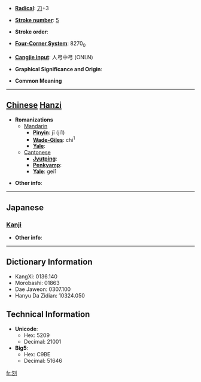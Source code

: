 * '''[[Wiktionary:Chinese radical index| Radical]]''': [[Wiktionary:Chinese radical index 刀|刀]]+3

* '''[[Wiktionary:Chinese total strokes index|Stroke number]]''': [[Wiktionary:Chinese total strokes index 5|5]]

* '''Stroke order''': 

* '''[[Wiktionary:Chinese four corner index|Four-Corner System]]''': 8270<sub>0</sub>

* '''[[Wiktionary:Chinese Cangjie index|Cangjie input]]''': 人弓中弓 (ONLN)

* '''Graphical Significance and Origin''': 

* '''Common Meaning'''

----

== [[Chinese]] [[Hanzi]] ==

* '''Romanizations'''
** [[Mandarin]]
*** '''[[Pinyin]]''': jī (ji1)
*** '''[[Wade-Giles]]''': chi<sup>1</sup>
*** '''[[Yale]]''': 
**[[Cantonese]]
***'''[[Jyutping]]''':
***'''[[Penkyamp]]''': 
***'''[[Yale]]''': gei1

* '''Other info''': 

----

==Japanese==
===[[Kanji]]===
{{kanji|on readings=[[き]] (ki), [[け]] (ke)|kun readings=[[たつ]] (tatsu)}}

* '''Other info''':  

----

== Dictionary Information ==

* KangXi: 0136.140
* Morobashi: 01863
* Dae Jaweon: 0307.100
* Hanyu Da Zidian: 10324.050

== Technical Information ==

* '''Unicode''':
** Hex: 5209
** Decimal: 21001
* '''Big5''':
** Hex: C9BE
** Decimal: 51646

[[fr:刉]]